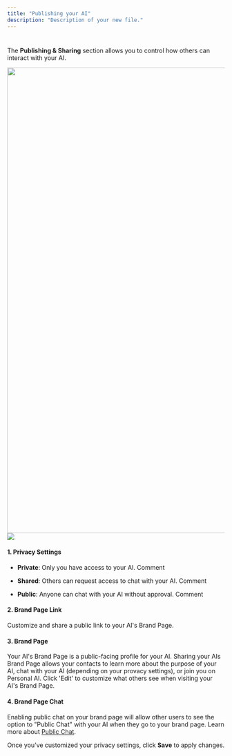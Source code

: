 ```yaml
---
title: "Publishing your AI"
description: "Description of your new file."
---
```


#

The **Publishing & Sharing** section allows you to control how others can interact with your AI.

<img height="1080" width="1920" src="https://files.gitbook.com/v0/b/gitbook-x-prod.appspot.com/o/spaces%2FdbMN7r709l6jIY1z4OHN%2Fuploads%2FJx6Yah3NTIa5vdcPb1C9%2FPublishing%20%26%20Sharing.png?alt=media&token=acb6b6ca-bd06-4e90-ac75-183a2ccd5cb6" />![](image.png)

#### **1. Privacy Settings**

* **Private**: Only you have access to your AI.
  Comment

* **Shared**: Others can request access to chat with your AI.
  Comment

* **Public**: Anyone can chat with your AI without approval.
  Comment

#### **2. Brand Page Link**

Customize and share a public link to your AI's Brand Page.&#x20;

#### **3. Brand Page**

Your AI's Brand Page is a public-facing profile for your AI. Sharing your AIs Brand Page allows your contacts to learn more about the purpose of your AI, chat with your AI (depending on your provacy settings), or join you on Personal AI. Click 'Edit' to customize what others see when visiting your AI's Brand Page.

#### **4. Brand Page Chat**

Enabling public chat on your brand page will allow other users to see the option to "Public Chat" with your AI when they go to your brand page. Learn more about [Public Chat](https://app.gitbook.com/o/nbVBaUyixnBYw8JgeVIt/s/dbMN7r709l6jIY1z4OHN/messaging-your-ai/public-chat).



Once you’ve customized your privacy settings, click **Save** to apply changes.&#x20;
